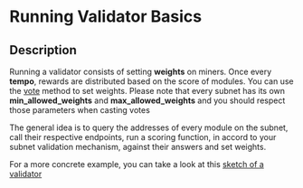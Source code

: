 # Running Validator Basics

## Description

Running a validator consists of setting **weights** on miners. Once every **tempo**, rewards are distributed based on the score of modules.
You can use the [vote](https://docs.communex.ai/communex/client#CommuneClient.vote) method to set weights. 
Please note that every subnet has its own **min_allowed_weights** and **max_allowed_weights** and you should respect those parameters when casting votes

The general idea is to query the addresses of every module on the subnet, 
call their respective endpoints, run a scoring function, in accord to your subnet validation mechanism, against their answers and set weights. 

For a more concrete example, you can take a look at this [sketch of a validator](https://github.com/renlabs-dev/commune-subnet-template/blob/main/src/subnet/validator/validator.py)
